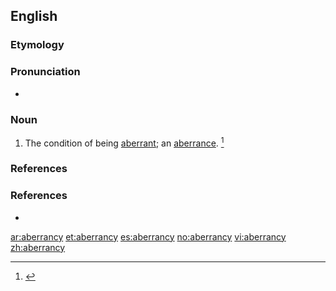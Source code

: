 ==English==

===Etymology===
{{suffix|aberrance|y}}

===Pronunciation===
* {{a|US}} {{IPA|/æ.ˈbɛɹ.ən.si/|/ˈæ.bɛɹ.ən.sɪ/}}

===Noun===
{{en-noun|aberrancies}}

# The condition of being [[aberrant]]; an [[aberrance]]. {{defdate|Mid 17<sup>th</sup> cenntury.}}<ref>{{reference-book | last =| first = | authorlink =  | coauthors =  | editor =Brown, Lesley  | others =  | title = The Shorter Oxford English Dictionary | origdate =  | origyear = 1933| origmonth =  | url =  | format =  | accessdate =  | accessyear =  | accessmonth =  | edition = 5th | date =  | year =2003| month =  | publisher =Oxford University Press  | location =Oxford, UK | language =  | id =  | doi = | isbn =978-0-19-860575-7 | lccn = | ol = | pages =3| chapter =  | chapterurl =  | quote =}}</ref>

===References===
<references/>

===References===
* {{R:Century 1911}}

[[ar:aberrancy]]
[[et:aberrancy]]
[[es:aberrancy]]
[[no:aberrancy]]
[[vi:aberrancy]]
[[zh:aberrancy]]